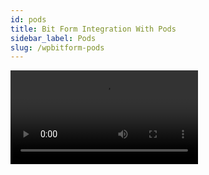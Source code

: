 ```yaml
---
id: pods
title: Bit Form Integration With Pods 
sidebar_label: Pods
slug: /wpbitform-pods
---
```


<Video youtube src="81Uu2Rbmm0Y" />
<br/>

**Pods** is a content management framework that offers an intuitive alternative to WordPress and other content management systems for building sites. With its integration with the Form Builder plugin, it is easier than ever to create and publish forms in WordPress.

Get more from your Pods admin by integrating it with our advanced form builder Bit Form. This Pods integration makes it possible to create custom post types & custom fields & let us collect data & manage those with Bit Form. The possibilities are endless, and we are sure that you will find this documentation useful.

## Create custom post type & fields using Pods 
Here, we will demonstrate an example of ***Car Registration*** to show how this integration will work for Bit Form. Follow the below instructions:

1. For the Pods integration, make sure you have installed the Pods plugin successfully on your WordPress dashboard.

 <Image src="Pods-Integration/1. Pods Plugin" alt="Pods" w="1020" h="400" />

2. Now navigate to Pods dashboard & click on the button ***Create New*** button.

 <Image src="Pods-Integration/2. Create new" alt="Pods" w="1020" h="300" />

3. On the ***Content type*** field, click on the drop-down menu & select ***Custom Post Type***. Then set the ***label***  for singular & plural type as you want. For example, we have set the label as ***Car*** & ***Cars*** regarding singular & plural level. Then click on ***Next Step*** to proceed with further settings.

 <Image src="Pods-Integration/3. Create Post type" alt="Pods" w="1020" h="300" />

4. As we have created ***Car*** as a custom post type earlier, we will create some custom fields under the car type.

  - At first, we created a field & labeled it as ***Brand***.Then set the field type as ***Relationship***. We have set some brand names on the ***Custom defined option*** field as ***BMW, Toyota & Nissan***. Make the option ***Required***. As we have set multiple brand names so from the ***Additional field option*** we have selected the ***Selection Type = Single Select*** & ***Format = Drop Down***. Save the field settings by clicking ***Save field***.   

 <Image src="Pods-Integration/4. Field1" alt="Pods" w="1504" h="300" />

 <Image src="Pods-Integration/5. Field1.1" alt="Pods" w="1504" h="300" />

  - The second field we have created is labeled as ***Price*** & set the field type as ***Currency***.

 <Image src="Pods-Integration/6. Field2" alt="Pods" w="1504" h="300" />

  - For the ***Body style*** field, we have set the field type as ***Relationship***. Body styles are Sedans & Hatchbacks. From the ***Additional field option*** we have selected the ***Selection Type = Multiple Select*** & ***Format = Multi-Select***.

 <Image src="Pods-Integration/7. Field3" alt="Pods" w="1504" h="300" />

 <Image src="Pods-Integration/8. Field3.1" alt="Pods" w="1504" h="300" />

 - The fourth field is ***Website Link*** & set the field type as ***Website***. 

 <Image src="Pods-Integration/9. Field4" alt="Pods" w="1504" h="250" />

 - The last field we have created is ***Specification***, & the field type is ***Plain Paragraph Text***.

 <Image src="Pods-Integration/10. Field5" alt="Pods" w="1504" h="250" />

5.  After creating the related field of the custom post type navigate to ***Advanced Option*** & check the ***Author*** & ***Featured Image*** from the ***Support*** option.

 <Image src="Pods-Integration/Support" alt="Pods" w="1504" h="300" />

 > ***Note: By checking the  “Featured Image,” user can upload an image directly to the post type they have created***

6.  Now, click on the ***Save Pod*** button to save all the Pods settings

 <Image src="Pods-Integration/11. Save Pod" alt="Pods" w="1504" h="300" />

> ***Note: All the field settings you have to set are related to your custom post type. Here we have shown you some demo field settings***

## Create a form using Bit Form:
1. After the Pods field settings, navigate to Bit Form & click on ***Create Form***. Then select ***Blank form***. 

 <Image src="Pods-Integration/12. Create Form" alt="Pods" w="1504" h="200" />

2. You have to drag & drop ***Text*** , ***Multiline Text*** & ***Image***  fields for the ***Post Type*** & ***Post Content*** & ***Featured Image***. These three fields are WordPress by default fields.

3. Here, we have created a form called ***Car Registration***, where we have designed it with all the fields related to the custom post type ***Car***.

 <Image src="Pods-Integration/13. Car registration form" alt="Pods" w="1504" h="250" />

4. After completing all the field settings, save the form.

## Integration Settings:
1.  Follow the path: ***Settings => Integrations =>  Click on (+) => Click on Pods***. Give a suitable name for the integration. 

 <Image src="Pods-Integration/14. Settings to integration" alt="Pods" w="1504" h="300" />

 <Image src="Pods-Integration/15. Select Pods" alt="Pods" w="1504" h="300" />

2. Select the Pod type & post status. These two fields are compulsory for the integration settings. Then select the ***Author***. 

 <Image src="Pods-Integration/16. Integration name" alt="Pods" w="1504" h="300" />

3. Now, you have to map the form fields to the pods field on the ***Pods Field Mapping*** section. Then map the WordPress default post field with the form fields from the ***WP Object Fields Mapping***.

 <Image src="Pods-Integration/17. Map" alt="Pods" w="1504" h="300" />

4. Save the complete integration setting.

> ***Note: Make sure Pods field type & Bit Form field type have to be same***

5. After completing the settings, you have to set the conditions when this integration works. Don’t forget to specify the integration name; otherwise, the integration will not work correctly. Here we have set the condition that – every time when records will be created/ edited, on form submission the integration will be triggered.

 <Image src="Pods-Integration/18. CL" alt="Pods" w="1504" h="300" />

6. Now, whenever a user will submit the data it will be posted as content on the created custom post type option. Admin can edit those data if needed. Also, all the submitted data will be stored on the Form Responses page. Admin can view & manage those data.

 <Image src="Pods-Integration/19. Responses" alt="Pods" w="1504" h="200" />

 <Image src="Pods-Integration/20. Responses on post" alt="Pods" w="1504" h="300" />



